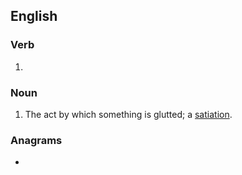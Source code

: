 ==English==

===Verb===
{{head|en|present participle}}

# {{present participle of|glut|lang=en|nocat=1}}

===Noun===
{{en-noun}}

# The act by which something is glutted; a [[satiation]].

===Anagrams===
* {{anagrams|en|a=ggilnttu|guttling}}